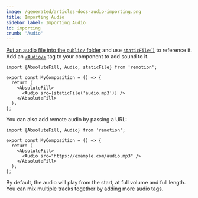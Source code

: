 ```yaml
---
image: /generated/articles-docs-audio-importing.png
title: Importing Audio
sidebar_label: Importing Audio
id: importing
crumb: 'Audio'
---
```



[Put an audio file into the `public/` folder](/docs/assets) and use [`staticFile()`](/docs/staticfile) to reference it.  
Add an [`<Audio/>`](/docs/audio) tag to your component to add sound to it.

```tsx twoslash title="MyComp.tsx"
import {AbsoluteFill, Audio, staticFile} from 'remotion';

export const MyComposition = () => {
  return (
    <AbsoluteFill>
      <Audio src={staticFile('audio.mp3')} />
    </AbsoluteFill>
  );
};
```

You can also add remote audio by passing a URL:

```tsx twoslash title="MyComp.tsx"
import {AbsoluteFill, Audio} from 'remotion';

export const MyComposition = () => {
  return (
    <AbsoluteFill>
      <Audio src="https://example.com/audio.mp3" />
    </AbsoluteFill>
  );
};
```

By default, the audio will play from the start, at full volume and full length.  
You can mix multiple tracks together by adding more audio tags.
